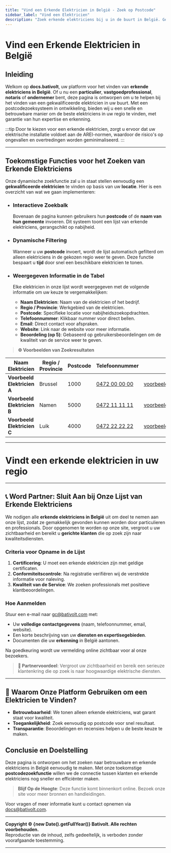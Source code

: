 ```yaml
---
title: "Vind een Erkende Elektricien in België - Zoek op Postcode"
sidebar_label: "Vind een Elektricien"
description: "Zoek erkende elektriciens bij u in de buurt in België. Gebruik onze postcodezoekfunctie om snel een gekwalificeerde professional te vinden."
---
```


# Vind een Erkende Elektricien in België

## Inleiding

Welkom op **docs.bativolt**, uw platform voor het vinden van **erkende elektriciens in België**. Of u nu een **particulier**, **vastgoedprofessional**, **notaris** of **ondernemer** bent, deze pagina is ontworpen om u te helpen bij het vinden van een gekwalificeerde elektricien in uw buurt. Met een postcodezoeksysteem in ontwikkeling, bieden wij u een snelle en betrouwbare manier om de beste elektriciens in uw regio te vinden, met garantie van hun expertise en erkenning.

:::tip
Door te kiezen voor een erkende elektricien, zorgt u ervoor dat uw elektrische installatie voldoet aan de AREI-normen, waardoor de risico's op ongevallen en overtredingen worden geminimaliseerd.
:::

---

## Toekomstige Functies voor het Zoeken van Erkende Elektriciens

Onze dynamische zoekfunctie zal u in staat stellen eenvoudig een **gekwalificeerde elektricien** te vinden op basis van uw **locatie**. Hier is een overzicht van wat we gaan implementeren:

- ### Interactieve Zoekbalk
  Bovenaan de pagina kunnen gebruikers hun **postcode** of de **naam van hun gemeente** invoeren. Dit systeem toont een lijst van erkende elektriciens, gerangschikt op nabijheid.

- ### Dynamische Filtering
  Wanneer u uw **postcode** invoert, wordt de lijst automatisch gefilterd om alleen elektriciens in de gekozen regio weer te geven. Deze functie bespaart u **tijd** door snel een beschikbare elektricien te tonen.

- ### Weergegeven Informatie in de Tabel
  Elke elektricien in onze lijst wordt weergegeven met de volgende informatie om uw keuze te vergemakkelijken:

  - **Naam Elektricien**: Naam van de elektricien of het bedrijf.
  - **Regio / Provincie**: Werkgebied van de elektricien.
  - **Postcode**: Specifieke locatie voor nabijheidszoekopdrachten.
  - **Telefoonnummer**: Klikbaar nummer voor direct bellen.
  - **Email**: Direct contact voor afspraken.
  - **Website**: Link naar de website voor meer informatie.
  - **Beoordeling (op 5)**: Gebaseerd op gebruikersbeoordelingen om de kwaliteit van de service weer te geven.

> **⚙️ Voorbeelden van Zoekresultaten**

| Naam Elektricien          | Regio / Provincie | Postcode | Telefoonnummer       | Email                   | Website                    | Beoordeling |
|---------------------------|-------------------|----------|----------------------|-------------------------|----------------------------|--------------|
| **Voorbeeld Elektricien A** | Brussel          | 1000     | [0472 00 00 00](tel:0472000000) | voorbeeld@email.com       | [voorbeeld.com](https://www.voorbeeld.com) | ⭐⭐⭐⭐☆   |
| **Voorbeeld Elektricien B** | Namen            | 5000     | [0472 11 11 11](tel:0472111111) | voorbeeld2@email.com      | [voorbeeld2.com](https://www.voorbeeld2.com) | ⭐⭐⭐☆☆   |
| **Voorbeeld Elektricien C** | Luik             | 4000     | [0472 22 22 22](tel:0472222222) | voorbeeld3@email.com      | [voorbeeld3.com](https://www.voorbeeld3.com) | ⭐⭐⭐⭐☆   |

---


# Vindt een erkende elektricien in uw regio

<ElectricianSearch />

---

## 📞 Word Partner: Sluit Aan bij Onze Lijst van Erkende Elektriciens

We nodigen alle **erkende elektriciens in België** uit om deel te nemen aan onze lijst, zodat ze gemakkelijk gevonden kunnen worden door particulieren en professionals. Door opgenomen te worden op onze site, vergroot u uw zichtbaarheid en bereikt u **gerichte klanten** die op zoek zijn naar kwaliteitsdiensten.

### Criteria voor Opname in de Lijst

1. **Certificering**: U moet een erkende elektricien zijn met geldige certificaten.
2. **Conformiteitscontrole**: Na registratie verifiëren wij de verstrekte informatie voor naleving.
3. **Kwaliteit van de Service**: We zoeken professionals met positieve klantbeoordelingen.

### Hoe Aanmelden

Stuur een e-mail naar [gc@bativolt.com](mailto:gc@bativolt.com) met:
- Uw **volledige contactgegevens** (naam, telefoonnummer, email, website).
- Een korte beschrijving van uw **diensten en expertisegebieden**.
- Documenten die uw **erkenning** in België aantonen.

Na goedkeuring wordt uw vermelding online zichtbaar voor al onze bezoekers.

> **💼 Partnervoordeel**: Vergroot uw zichtbaarheid en bereik een serieuze klantenkring die op zoek is naar hoogwaardige elektrische diensten.

---

## 🔎 Waarom Onze Platform Gebruiken om een Elektricien te Vinden?

- **Betrouwbaarheid**: We tonen alleen erkende elektriciens, wat garant staat voor kwaliteit.
- **Toegankelijkheid**: Zoek eenvoudig op postcode voor snel resultaat.
- **Transparantie**: Beoordelingen en recensies helpen u de beste keuze te maken.

## Conclusie en Doelstelling

Deze pagina is ontworpen om het zoeken naar betrouwbare en erkende elektriciens in België eenvoudig te maken. Met onze toekomstige **postcodezoekfunctie** willen we de connectie tussen klanten en erkende elektriciens nog sneller en efficiënter maken.

> **Blijf Op de Hoogte**: Deze functie komt binnenkort online. Bezoek onze site voor meer bronnen en handleidingen.

Voor vragen of meer informatie kunt u contact opnemen via [docs@bativolt.com](mailto:docs@bativolt.com).

---

**Copyright © {new Date().getFullYear()} Bativolt. Alle rechten voorbehouden.**  
Reproductie van de inhoud, zelfs gedeeltelijk, is verboden zonder voorafgaande toestemming.

---
